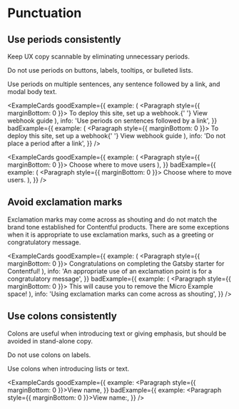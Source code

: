 
# Punctuation

## Use periods consistently

Keep UX copy scannable by eliminating unnecessary periods.

Do not use periods on buttons, labels, tooltips, or bulleted lists.

Use periods on multiple sentences, any sentence followed by a link, and modal body text.

<ExampleCards
  goodExample={{
    example: (
      <Paragraph style={{ marginBottom: 0 }}>
        To deploy this site, set up a webhook.{' '}
        <TextLink href="#">View webhook guide</TextLink>
      </Paragraph>
    ),
    info: 'Use periods on sentences followed by a link',
  }}
  badExample={{
    example: (
      <Paragraph style={{ marginBottom: 0 }}>
        To deploy this site, set up a webhook{' '}
        <TextLink href="#">View webhook guide</TextLink>
      </Paragraph>
    ),
    info: 'Do not place a period after a link',
  }}
/>

<ExampleCards
  goodExample={{
    example: (
      <Paragraph style={{ marginBottom: 0 }}>
        Choose where to move users
      </Paragraph>
    ),
  }}
  badExample={{
    example: (
      <Paragraph style={{ marginBottom: 0 }}>
        Choose where to move users.
      </Paragraph>
    ),
  }}
/>

## Avoid exclamation marks

Exclamation marks may come across as shouting and do not match the brand tone established for Contentful products. There are some exceptions when it is appropriate to use exclamation marks, such as a greeting or congratulatory message.

<ExampleCards
  goodExample={{
    example: (
      <Paragraph style={{ marginBottom: 0 }}>
        Congratulations on completing the Gatsby starter for Contentful!
      </Paragraph>
    ),
    info:
      'An appropriate use of an exclamation point is for a congratulatory message',
  }}
  badExample={{
    example: (
      <Paragraph style={{ marginBottom: 0 }}>
        This will cause you to remove the Micro Example space!
      </Paragraph>
    ),
    info: 'Using exclamation marks can come across as shouting',
  }}
/>

## Use colons consistently

Colons are useful when introducing text or giving emphasis, but should be avoided in stand-alone copy.

Do not use colons on labels.

Use colons when introducing lists or text.

<ExampleCards
  goodExample={{
    example: <Paragraph style={{ marginBottom: 0 }}>View name</Paragraph>,
  }}
  badExample={{
    example: <Paragraph style={{ marginBottom: 0 }}>View name:</Paragraph>,
  }}
/>
